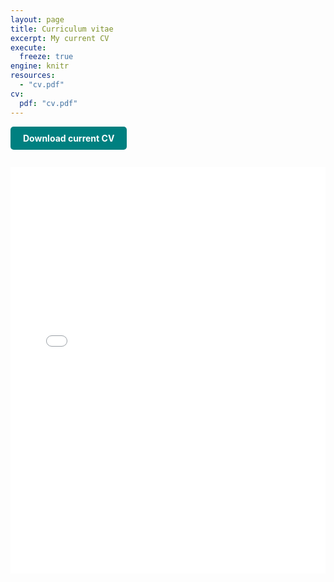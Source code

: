 ```yaml
---
layout: page
title: Curriculum vitae
excerpt: My current CV
execute:
  freeze: true
engine: knitr 
resources:
  - "cv.pdf"
cv:
  pdf: "cv.pdf"
---
```


<a href="cv.pdf" target="_blank" 
   style="display: inline-block; margin-bottom: 1em; padding: 10px 20px; 
          background-color: #008080; color: white; text-decoration: none; 
          border-radius: 5px; font-weight: bold;">
  Download current CV
</a>

<style>
.embed-container {
    position: relative;
    padding-bottom: 129%;
    height: 0;
    overflow: hidden;
    max-width: 100%;
}
.embed-container iframe,
.embed-container object,
.embed-container embed {
    position: absolute;
    top: 0;
    left: 0;
    width: 100%;
    height: 100%;
}
</style>

<div class="embed-container">
  <iframe src="cv.pdf" style="border: 0;"></iframe>
</div>
